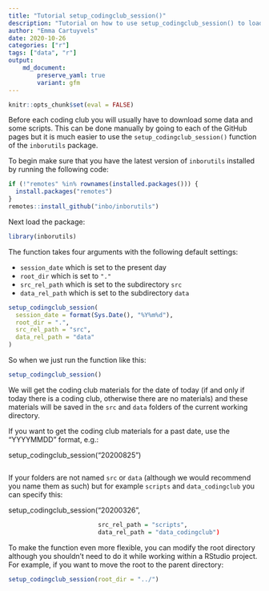 ```yaml
---
title: "Tutorial setup_codingclub_session()"
description: "Tutorial on how to use setup_codingclub_session() to load data and scripts to use during coding clubs."
author: "Emma Cartuyvels"
date: 2020-10-26
categories: ["r"]
tags: ["data", "r"]
output: 
    md_document:
        preserve_yaml: true
        variant: gfm
---
```



```r
knitr::opts_chunk$set(eval = FALSE)
```


Before each coding club you will usually have to download some data and some scripts.
This can be done manually by going to each of the GitHub pages but it is much easier to use the `setup_codingclub_session()` function of the `inborutils` package.

To begin make sure that you have the latest version of `inborutils` installed by running the following code:

```r
if (!"remotes" %in% rownames(installed.packages())) {
  install.packages("remotes")
}
remotes::install_github("inbo/inborutils")
```

Next load the package:

```r
library(inborutils)
```

The function takes four arguments with the following default settings:

 - `session_date` which is set to the present day
 - `root_dir` which is set to  `"."`
 - `src_rel_path` which is set to the subdirectory `src`
 - `data_rel_path` which is set to the subdirectory `data`

```r
setup_codingclub_session(
  session_date = format(Sys.Date(), "%Y%m%d"),
  root_dir = ".",
  src_rel_path = "src",
  data_rel_path = "data"
)
```

So when we just run the function like this:

```r
setup_codingclub_session()
```

We will get the coding club materials for the date of today (if and only if today there is a coding club, otherwise there are no materials) and these materials will be saved in the `src` and `data` folders of the current working directory.


If you want to get the coding club materials for a past date, use the "YYYYMMDD" format, e.g.: 

setup_codingclub_session("20200825")
```r
```

If your folders are not named `src` or `data` (although we would recommend you name them as such) but for example `scripts` and `data_codingclub` you can specify this:

setup_codingclub_session("20200326",
```r
                         src_rel_path = "scripts",
                         data_rel_path = "data_codingclub")

```
To make the function even more flexible, you can modify the root directory although you shouldn't need to do it while working within a RStudio project. For example, if you want to move the root to the parent directory:

```r
setup_codingclub_session(root_dir = "../")
```

